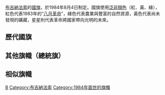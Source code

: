 {{National flag infobox|
Name = 布吉納法索|
Article = |
Image = Flag of Burkina Faso.svg|
Use = 111000|
Symbol = |
Proportion = 2:3|
Adoption = 1984年8月4日|
Design = 為紅綠二色二條橫旗，中央為黃星。|
Diminutive = |
}}
[[布吉納法索|布吉納法索]]的[[國旗|國旗]]，於1984年8月4日制定。國旗使用[[泛非顏色|泛非顏色]]（紅、黃、綠），紅色代表1983年的“[[八月革命|八月革命]]”，綠色代表農業與豐富的自然資源，黃色代表尚未發現的礦藏，星星則代表革命將國家帶向光明的未來。

== 歷代國旗 ==
{{Gallery
|File:Flag of Upper Volta.svg|[[上沃尔特共和国|上沃尔特共和国]]<br />1959年－1984年
|File:Flag of Burkina Faso.svg|[[布基纳法索|布基纳法索]]<br />1984年-至今
}}
== 其他旗幟（總統旗） ==
{{Gallery
|File:Presidential Standard of Upper Volta (1959-1984).svg|[[上沃尔特共和国|上沃尔特共和国]]<br />1959年－1984年
|File:Presidential Standard of Burkina Faso.svg|[[布基纳法索|布基纳法索]]<br />1984年-至今
}}

==  相似旗幟 == 
{{Gallery   
|File:Flag of Fujian People's Government.svg|[[中華共和國人民革命政府|中華共和國人民革命政府]]使用的國旗<br />1933年－1934年
|File:Movimento Popular de Libertação de Angola (bandeira).svg|[[安哥拉人民解放運動|安哥拉人民解放運動]]使用的旗幟<br />1956年－至今
|File:FNL Flag.svg|[[越南南方民族解放陣線|越南南方民族解放陣線]]、[[越南南方共和國|越南南方共和國]]<br />1960年－1977年
|File:Bandera Provincia Bolívar.svg|[[厄瓜多尔|厄瓜多尔]][[玻利瓦省_(厄瓜多)|玻利瓦尔省]]省旗，颜色近似，旗帜中央没有黄星
|File:Bandera de La Paz.svg|[[玻利维亚|玻利维亚]][[拉巴斯|拉巴斯]]市旗
|File:Flag of Arauca.svg|[[哥伦比亚|哥伦比亚]][[阿劳卡|阿劳卡]]省旗
}}
{{非洲题目|国旗}}

[[Category:国旗|B]]
[[Category:布吉納法索|Category:布吉納法索]]
[[Category:1984年面世的旗幟|Category:1984年面世的旗幟]]